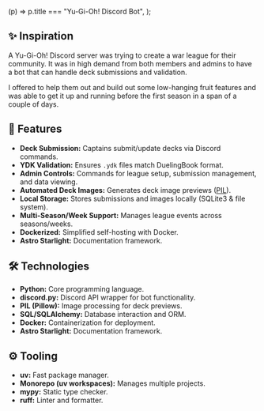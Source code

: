 
  (p) => p.title === "Yu-Gi-Oh! Discord Bot",
);

<BackPage href="/projects" content="back to projects" />

<ProjectHero project={project} />

## ✨ Inspiration

A Yu-Gi-Oh! Discord server was trying to create a war league for their community. It was in high demand from both members and admins to have a bot that can handle deck submissions and validation.

I offered to help them out and build out some low-hanging fruit features and was able to get it up and running before the first season in a span of a couple of days.

## 🚀 Features

- **Deck Submission:** Captains submit/update decks via Discord commands.
- **YDK Validation:** Ensures `.ydk` files match DuelingBook format.
- **Admin Controls:** Commands for league setup, submission management, and data viewing.
- **Automated Deck Images:** Generates deck image previews ([PIL](https://github.com/python-pillow/Pillow)).
- **Local Storage:** Stores submissions and images locally (SQLite3 & file system).
- **Multi-Season/Week Support:** Manages league events across seasons/weeks.
- **Dockerized:** Simplified self-hosting with Docker.
- **Astro Starlight:** Documentation framework.

## 🛠️ Technologies

- **Python:** Core programming language.
- **discord.py:** Discord API wrapper for bot functionality.
- **PIL (Pillow):** Image processing for deck previews.
- **SQL/SQLAlchemy:** Database interaction and ORM.
- **Docker:** Containerization for deployment.
- **Astro Starlight:** Documentation framework.

## ⚙️ Tooling

- **uv:** Fast package manager.
- **Monorepo (uv workspaces):** Manages multiple projects.
- **mypy:** Static type checker.
- **ruff:** Linter and formatter.
